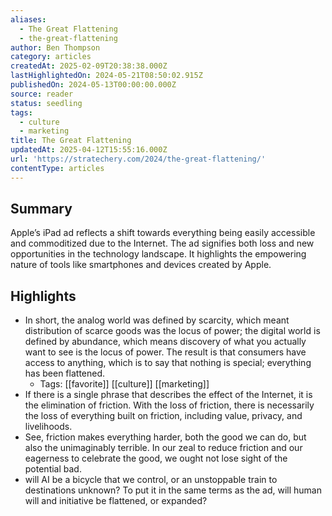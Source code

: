 ```yaml
---
aliases:
  - The Great Flattening
  - the-great-flattening
author: Ben Thompson
category: articles
createdAt: 2025-02-09T20:38:38.000Z
lastHighlightedOn: 2024-05-21T08:50:02.915Z
publishedOn: 2024-05-13T00:00:00.000Z
source: reader
status: seedling
tags:
  - culture
  - marketing
title: The Great Flattening
updatedAt: 2025-04-12T15:55:16.000Z
url: 'https://stratechery.com/2024/the-great-flattening/'
contentType: articles
---
```

## Summary

Apple’s iPad ad reflects a shift towards everything being easily accessible and commoditized due to the Internet. The ad signifies both loss and new opportunities in the technology landscape. It highlights the empowering nature of tools like smartphones and devices created by Apple.

## Highlights

- In short, the analog world was defined by scarcity, which meant distribution of scarce goods was the locus of power; the digital world is defined by abundance, which means discovery of what you actually want to see is the locus of power. The result is that consumers have access to anything, which is to say that nothing is special; everything has been flattened.
    - Tags: [[favorite]] [[culture]] [[marketing]]
- If there is a single phrase that describes the effect of the Internet, it is the elimination of friction. With the loss of friction, there is necessarily the loss of everything built on friction, including value, privacy, and livelihoods.
- See, friction makes everything harder, both the good we can do, but also the unimaginably terrible. In our zeal to reduce friction and our eagerness to celebrate the good, we ought not lose sight of the potential bad.
- will AI be a bicycle that we control, or an unstoppable train to destinations unknown? To put it in the same terms as the ad, will human will and initiative be flattened, or expanded?
